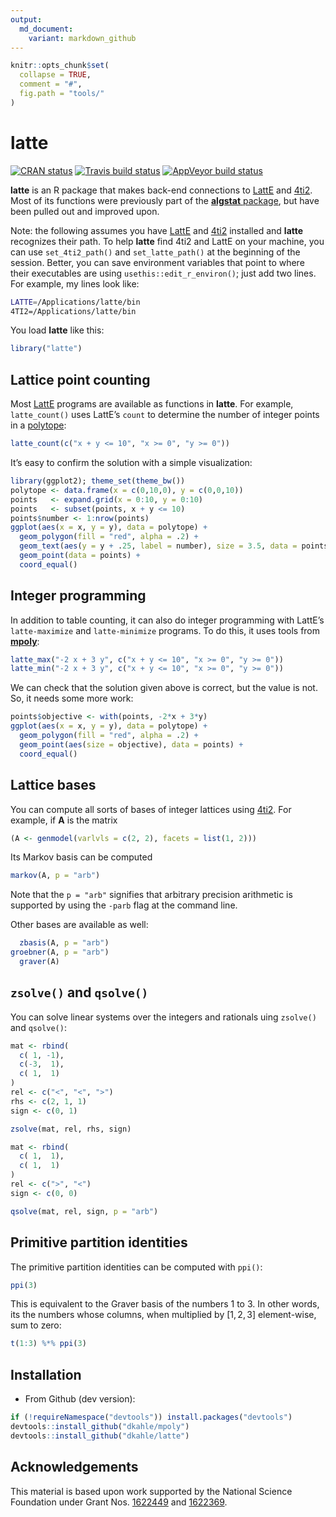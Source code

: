 ```yaml
---
output:
  md_document:
    variant: markdown_github
---
```


<!-- README.md is generated from README.Rmd. Please edit that file -->

```r
knitr::opts_chunk$set(
  collapse = TRUE,
  comment = "#",
  fig.path = "tools/"
)
```

# latte

<!-- badges: start -->
[![CRAN status](https://www.r-pkg.org/badges/version/latte)](https://cran.r-project.org/package=latte)
[![Travis build status](https://travis-ci.org/dkahle/latte.svg?branch=master)](https://travis-ci.org/dkahle/latte)
[![AppVeyor build status](https://ci.appveyor.com/api/projects/status/github/dkahle/latte?branch=master&svg=true)](https://ci.appveyor.com/project/dkahle/latte)
<!-- badges: end -->

__latte__ is an R package that makes back-end connections to [LattE](https://www.math.ucdavis.edu/~latte/software.php) and [4ti2](http://www.4ti2.de).  Most of its functions were previously part of the [__algstat__ package](https://github.com/dkahle/algstat), but have been pulled out and improved upon.

Note: the following assumes you have [LattE](https://www.math.ucdavis.edu/~latte/) and [4ti2](http://www.4ti2.de) installed and __latte__ recognizes their path. To help __latte__ find 4ti2 and LattE on your machine, you can use `set_4ti2_path()` and `set_latte_path()` at the beginning of the session. Better, you can save environment variables that point to where their executables are using `usethis::edit_r_environ()`; just add two lines.  For example, my lines look like:
```bash
LATTE=/Applications/latte/bin
4TI2=/Applications/latte/bin
```



You load __latte__ like this:
```r
library("latte")
```







## Lattice point counting

Most [LattE](https://www.math.ucdavis.edu/~latte/) programs are available as functions in __latte__.  For example, `latte_count()` uses LattE's `count` to determine the number of integer points in a [polytope](http://en.wikipedia.org/wiki/Polytope):

```r
latte_count(c("x + y <= 10", "x >= 0", "y >= 0"))
```

It's easy to confirm the solution with a simple visualization:

```r
library(ggplot2); theme_set(theme_bw())
polytope <- data.frame(x = c(0,10,0), y = c(0,0,10))
points   <- expand.grid(x = 0:10, y = 0:10)
points   <- subset(points, x + y <= 10)
points$number <- 1:nrow(points)
ggplot(aes(x = x, y = y), data = polytope) +
  geom_polygon(fill = "red", alpha = .2) + 
  geom_text(aes(y = y + .25, label = number), size = 3.5, data = points) +
  geom_point(data = points) + 
  coord_equal()
```



## Integer programming

In addition to table counting, it can also do integer programming with LattE's `latte-maximize` and `latte-minimize` programs.  To do this, it uses tools from [__mpoly__](http://github.com/dkahle/mpoly):

```r
latte_max("-2 x + 3 y", c("x + y <= 10", "x >= 0", "y >= 0"))
latte_min("-2 x + 3 y", c("x + y <= 10", "x >= 0", "y >= 0"))
```

We can check that the solution given above is correct, but the value is not.  So, it needs some more work:

```r
points$objective <- with(points, -2*x + 3*y)
ggplot(aes(x = x, y = y), data = polytope) +
  geom_polygon(fill = "red", alpha = .2) + 
  geom_point(aes(size = objective), data = points) + 
  coord_equal()
```




## Lattice bases

You can compute all sorts of bases of integer lattices using [4ti2](http://www.4ti2.de). For example, if $\textbf{A}$ is the matrix
```r
(A <- genmodel(varlvls = c(2, 2), facets = list(1, 2)))
```
Its Markov basis can be computed
```r
markov(A, p = "arb")
```
Note that the `p = "arb"` signifies that arbitrary precision arithmetic is supported by using the `-parb` flag at the command line.

Other bases are available as well:
```r
  zbasis(A, p = "arb")
groebner(A, p = "arb")
  graver(A)
```



## `zsolve()` and `qsolve()`

You can solve linear systems over the integers and rationals uing `zsolve()` and `qsolve()`:
```r
mat <- rbind(
  c( 1, -1),
  c(-3,  1),
  c( 1,  1)
)
rel <- c("<", "<", ">")
rhs <- c(2, 1, 1)
sign <- c(0, 1)

zsolve(mat, rel, rhs, sign)
```

```r
mat <- rbind(
  c( 1,  1),
  c( 1,  1)
)
rel <- c(">", "<")
sign <- c(0, 0)

qsolve(mat, rel, sign, p = "arb")
```




## Primitive partition identities

The primitive partition identities can be computed with `ppi()`:

```r
ppi(3)
```

This is equivalent to the Graver basis of the numbers 1 to 3. In other words, its the numbers whose columns, when multiplied by $[1, 2, 3]$ element-wise, sum to zero:

```r
t(1:3) %*% ppi(3)
```




## Installation

* From Github (dev version): 
```r
if (!requireNamespace("devtools")) install.packages("devtools")
devtools::install_github("dkahle/mpoly")
devtools::install_github("dkahle/latte")
```





## Acknowledgements

This material is based upon work supported by the National Science Foundation under Grant Nos. [1622449](https://nsf.gov/awardsearch/showAward?AWD_ID=1622449) and [1622369](https://www.nsf.gov/awardsearch/showAward?AWD_ID=1622369).